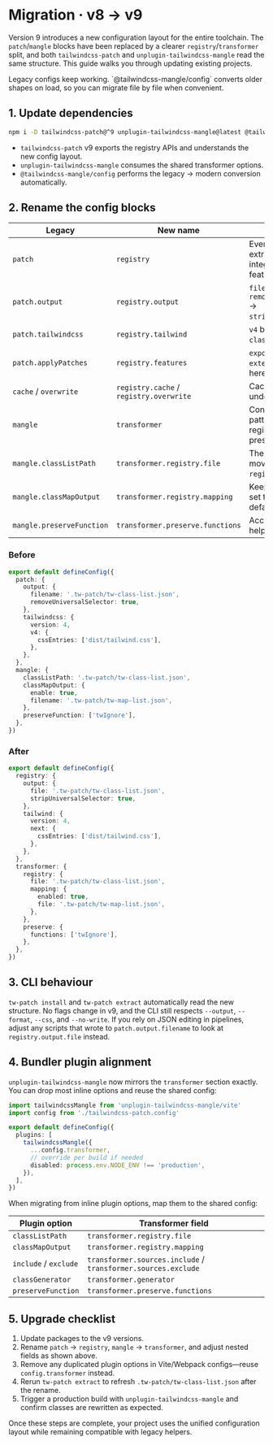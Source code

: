 
# Migration · v8 → v9

Version 9 introduces a new configuration layout for the entire toolchain. The `patch`/`mangle` blocks have been replaced by a clearer `registry`/`transformer` split, and both `tailwindcss-patch` and `unplugin-tailwindcss-mangle` read the same structure. This guide walks you through updating existing projects.

<Callout type="info">
Legacy configs keep working. `@tailwindcss-mangle/config` converts older shapes on load, so you can migrate file by file when convenient.
</Callout>

## 1. Update dependencies

```sh npm2yarn
npm i -D tailwindcss-patch@^9 unplugin-tailwindcss-mangle@latest @tailwindcss-mangle/config@latest @tailwindcss-mangle/core@latest
```

- `tailwindcss-patch` v9 exports the registry APIs and understands the new config layout.
- `unplugin-tailwindcss-mangle` consumes the shared transformer options.
- `@tailwindcss-mangle/config` performs the legacy → modern conversion automatically.

## 2. Rename the config blocks

| Legacy | New name | Notes |
| --- | --- | --- |
| `patch` | `registry` | Everything related to extraction, Tailwind integration, cache, and feature flags. |
| `patch.output` | `registry.output` | `filename` → `file`, `removeUniversalSelector` → `stripUniversalSelector`. |
| `patch.tailwindcss` | `registry.tailwind` | `v4` becomes `next`, `v3` → `classic`, `v2` → `legacy`. |
| `patch.applyPatches` | `registry.features` | `exportContext` and `extendLengthUnits` move here. |
| `cache` / `overwrite` | `registry.cache` / `registry.overwrite` | Cache options now live under the registry block. |
| `mangle` | `transformer` | Controls inclusion patterns, generators, registry mapping, and preservation rules. |
| `mangle.classListPath` | `transformer.registry.file` | The class list path moves under the `registry` sub-object. |
| `mangle.classMapOutput` | `transformer.registry.mapping` | Keep the same options; set to `true` to reuse defaults. |
| `mangle.preserveFunction` | `transformer.preserve.functions` | Accepts an array of helper names. |

### Before

```ts
export default defineConfig({
  patch: {
    output: {
      filename: '.tw-patch/tw-class-list.json',
      removeUniversalSelector: true,
    },
    tailwindcss: {
      version: 4,
      v4: {
        cssEntries: ['dist/tailwind.css'],
      },
    },
  },
  mangle: {
    classListPath: '.tw-patch/tw-class-list.json',
    classMapOutput: {
      enable: true,
      filename: '.tw-patch/tw-map-list.json',
    },
    preserveFunction: ['twIgnore'],
  },
})
```

### After

```ts
export default defineConfig({
  registry: {
    output: {
      file: '.tw-patch/tw-class-list.json',
      stripUniversalSelector: true,
    },
    tailwind: {
      version: 4,
      next: {
        cssEntries: ['dist/tailwind.css'],
      },
    },
  },
  transformer: {
    registry: {
      file: '.tw-patch/tw-class-list.json',
      mapping: {
        enabled: true,
        file: '.tw-patch/tw-map-list.json',
      },
    },
    preserve: {
      functions: ['twIgnore'],
    },
  },
})
```

## 3. CLI behaviour

`tw-patch install` and `tw-patch extract` automatically read the new structure. No flags change in v9, and the CLI still respects `--output`, `--format`, `--css`, and `--no-write`. If you rely on JSON editing in pipelines, adjust any scripts that wrote to `patch.output.filename` to look at `registry.output.file` instead.

## 4. Bundler plugin alignment

`unplugin-tailwindcss-mangle` now mirrors the `transformer` section exactly. You can drop most inline options and reuse the shared config:

```ts
import tailwindcssMangle from 'unplugin-tailwindcss-mangle/vite'
import config from './tailwindcss-patch.config'

export default defineConfig({
  plugins: [
    tailwindcssMangle({
      ...config.transformer,
      // override per build if needed
      disabled: process.env.NODE_ENV !== 'production',
    }),
  ],
})
```

When migrating from inline plugin options, map them to the shared config:

| Plugin option | Transformer field |
| --- | --- |
| `classListPath` | `transformer.registry.file` |
| `classMapOutput` | `transformer.registry.mapping` |
| `include` / `exclude` | `transformer.sources.include` / `transformer.sources.exclude` |
| `classGenerator` | `transformer.generator` |
| `preserveFunction` | `transformer.preserve.functions` |

## 5. Upgrade checklist

1. Update packages to the v9 versions.
2. Rename `patch` → `registry`, `mangle` → `transformer`, and adjust nested fields as shown above.
3. Remove any duplicated plugin options in Vite/Webpack configs—reuse `config.transformer` instead.
4. Rerun `tw-patch extract` to refresh `.tw-patch/tw-class-list.json` after the rename.
5. Trigger a production build with `unplugin-tailwindcss-mangle` and confirm classes are rewritten as expected.

Once these steps are complete, your project uses the unified configuration layout while remaining compatible with legacy helpers.
